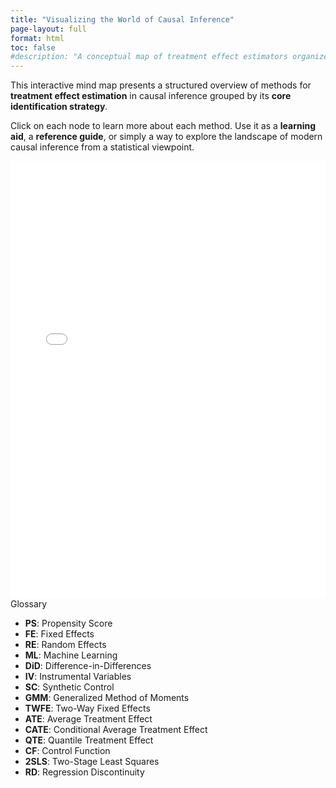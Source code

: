 ```yaml
---
title: "Visualizing the World of Causal Inference"
page-layout: full
format: html
toc: false
#description: "A conceptual map of treatment effect estimators organized by identification assumptions."
---
```


This interactive mind map presents a structured overview of methods for **treatment effect estimation** in causal inference grouped by its **core identification strategy**.  

Click on each node to learn more about each method. Use it as a **learning aid**, a **reference guide**, or simply a way to explore the landscape of modern causal inference from a statistical viewpoint. 

```{=html}
<iframe src="files/mind-map.html" width="100%" height="700" frameborder="0"></iframe>
```

```{=html}
<div style="max-width: 400px; margin-left: 0; margin-right: auto;">
  <div class="card mt-3 mb-3">
    <div class="card-header bg-light fw-bold">
      Glossary
    </div>
    <div class="card-body" style="font-size: 14px;">
      <ul class="list-unstyled mb-0">
        <li><strong>PS</strong>: Propensity Score</li>
        <li><strong>FE</strong>: Fixed Effects</li>
        <li><strong>RE</strong>: Random Effects</li>
        <li><strong>ML</strong>: Machine Learning</li>
        <li><strong>DiD</strong>: Difference-in-Differences</li>
        <li><strong>IV</strong>: Instrumental Variables</li>
        <li><strong>SC</strong>: Synthetic Control</li>
        <li><strong>GMM</strong>: Generalized Method of Moments</li>
        <li><strong>TWFE</strong>: Two-Way Fixed Effects</li>
        <li><strong>ATE</strong>: Average Treatment Effect</li>
        <li><strong>CATE</strong>: Conditional Average Treatment Effect</li>
        <li><strong>QTE</strong>: Quantile Treatment Effect</li>
        <li><strong>CF</strong>: Control Function</li>
        <li><strong>2SLS</strong>: Two-Stage Least Squares</li>
        <li><strong>RD</strong>: Regression Discontinuity</li>
      </ul>
    </div>
  </div>
</div>
```
